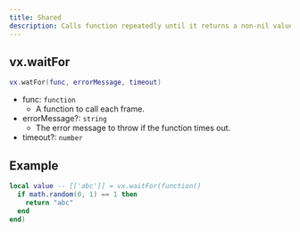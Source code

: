 ```yaml
---
title: Shared
description: Calls function repeatedly until it returns a non-nil value.
---
```


## vx.waitFor

```lua
vx.watFor(func, errorMessage, timeout)
```

- func: `function`
  - A function to call each frame.
- errorMessage?: `string`
  - The error message to throw if the function times out.
- timeout?: `number`

## Example

```lua
local value -- [['abc']] = vx.waitFor(function()
  if math.random(0, 1) == 1 then
    return "abc"
  end
end)
```

